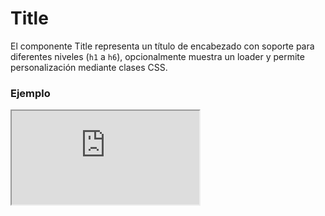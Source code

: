 # Title

El componente Title representa un título de encabezado con soporte para diferentes niveles (`h1` a `h6`), opcionalmente muestra un loader y permite personalización mediante clases CSS.


### Ejemplo

<Iframe
  minHeightIframe="30dvh"
  src="https://fenextjs-component-storybook.vercel.app/iframe.html?args=&id=title-title--index&viewMode=story"
/>

### Importación

Para importar el componente Title, se puede hacer desde fenextjs

```tsx copy
import { Title } from "fenextjs";
```

### Parámetros

| Parámetro | Tipo                                         | Requerido | Default   | Descripcion                                                                       |
| --------- | -------------------------------------------- | --------- | --------- | --------------------------------------------------------------------------------- |
| tag       | 'h1' \| 'h2' \| 'h3' \| 'h4' \| 'h5' \| 'h6' | no        | 'h1'      | Define el nivel de encabezado que se utiliza para el componente.                  |
| loader    | boolean                                      | no        | false     | Indica si el componente está en estado de carga, mostrando un indicador de carga. |
| className | string                                       | no        | ''        | Clase CSS para personalizar el contenedor del título.                             |
| children  | ReactNode                                    | sí        | undefined | Contenido o texto que se muestra dentro del título.                               |

### Storybook

Para ver el storybook del componente lo puede hacer con este [link](https://fenextjs-component-storybook.vercel.app/?path=/story/title-title--index)

### Usos

- Título básico

```tsx copy
<Title>Mi título</Title>
```

- Título con nivel h2

```tsx copy
<Title tag="h2">Subtítulo</Title>
```

- Título con loader

```tsx copy
<Title loader={true}>Cargando...</Title>
```

- Título personalizado con clase

```tsx copy
<Title className="custom-title">Título personalizado</Title>
```
